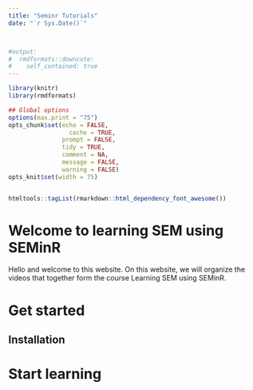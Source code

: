 ```yaml
---
title: "Seminr Tutorials"
date: "`r Sys.Date()`"



#output:
#  rmdformats::downcute:
#    self_contained: true
---
```



```r
library(knitr)
library(rmdformats)

## Global options
options(max.print = "75")
opts_chunk$set(echo = FALSE,
	             cache = TRUE,
               prompt = FALSE,
               tidy = TRUE,
               comment = NA,
               message = FALSE,
               warning = FALSE)
opts_knit$set(width = 75)


htmltools::tagList(rmarkdown::html_dependency_font_awesome())
```



# Welcome to learning SEM using SEMinR

Hello and welcome to this website. On this website, we will organize the videos
that together form the course Learning SEM using SEMinR.

# Get started

## Installation

# Start learning
